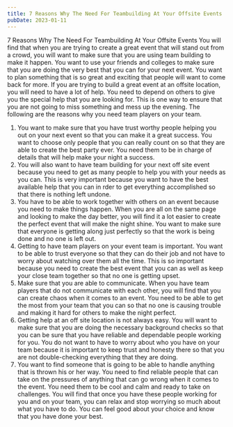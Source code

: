 ```yaml
---
title: 7 Reasons Why The Need For Teambuilding At Your Offsite Events
pubDate: 2023-01-11
---
```


7 Reasons Why The Need For Teambuilding At Your Offsite Events
You will find that when you are trying to create a great event that will stand out from a crowd, you will want to make sure that you are using team building to make it happen. You want to use your friends and colleges to make sure that you are doing the very best that you can for your next event. You want to plan something that is so great and exciting that people will want to come back for more.
If you are trying to build a great event at an offsite location, you will need to have a lot of help. You need to depend on others to give you the special help that you are looking for. This is one way to ensure that you are not going to miss something and mess up the evening. The following are the reasons why you need team players on your team.
1. You want to make sure that you have trust worthy people helping you out on your next event so that you can make it a great success. You want to choose only people that you can really count on so that they are able to create the best party ever. You need them to be in charge of details that will help make your night a success.
2. You will also want to have team building for your next off site event because you need to get as many people to help you with your needs as you can. This is very important because you want to have the best available help that you can in rder to get everything accomplished so that there is nothing left undone.
3. You have to be able to work together with others on an event because you need to make things happen. When you are all on the same page and looking to make the day better, you will find it a lot easier to create the perfect event that will make the night shine. You want to make sure that everyone is getting along just perfectly so that the work is being done and no one is left out.
4. Getting to have team players on your event team is important. You want to be able to trust everyone so that they can do their job and not have to worry about watching over them all the time. This is so important because you need to create the best event that you can as well as keep your close team together so that no one is getting upset.
5. Make sure that you are able to communicate. When you have team players that do not communicate with each other, you will find that you can create chaos when it comes to an event. You need to be able to get the most from your team that you can so that no one is causing trouble and making it hard for others to make the night perfect.
6. Getting help at an off site location is not always easy. You will want to make sure that you are doing the necessary background checks so that you can be sure that you have reliable and dependable people working for you.  You do not want to have to worry about who you have on your team because it is important to keep trust and honesty there so that you are not double-checking everything that they are doing.
7. You want to find someone that is going to be able to handle anything that is thrown his or her way. You need to find reliable people that can take on the pressures of anything that can go wrong when it comes to the event. You need them to be cool and calm and ready to take on challenges. You will find that once you have these people working for you and on your team, you can relax and stop worrying so much about what you have to do.  You can feel good about your choice and know that you have done your best.